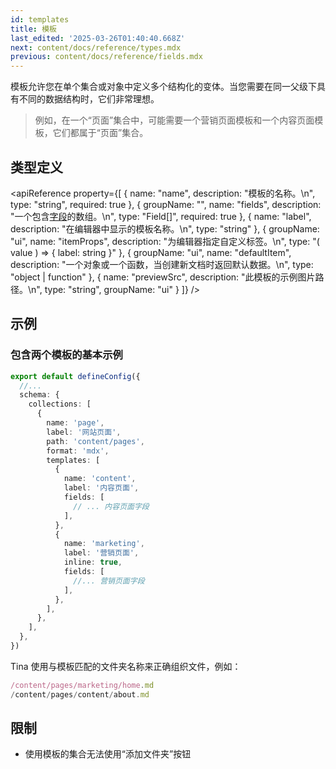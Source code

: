 ```yaml
---
id: templates
title: 模板
last_edited: '2025-03-26T01:40:40.668Z'
next: content/docs/reference/types.mdx
previous: content/docs/reference/fields.mdx
---
```


模板允许您在单个集合或对象中定义多个结构化的变体。当您需要在同一父级下具有不同的数据结构时，它们非常理想。

> 例如，在一个“页面”集合中，可能需要一个营销页面模板和一个内容页面模板，它们都属于“页面”集合。

## 类型定义

<apiReference
  property={[
    {
      name: "name",
      description: "模板的名称。\n",
      type: "string",
      required: true
    },
    {
      groupName: "",
      name: "fields",
      description: "一个包含[字段](/docs/reference/fields/)的数组。\n",
      type: "Field[]",
      required: true
    },
    {
      name: "label",
      description: "在编辑器中显示的模板名称。\n",
      type: "string"
    },
    {
      groupName: "ui",
      name: "itemProps",
      description: "为编辑器指定自定义标签。\n",
      type: "( value ) => { label: string }"
    },
    {
      groupName: "ui",
      name: "defaultItem",
      description:
        "一个对象或一个函数，当创建新文档时返回默认数据。\n",
      type: "object | function"
    },
    {
      name: "previewSrc",
      description: "此模板的示例图片路径。\n",
      type: "string",
      groupName: "ui"
    }
  ]}
/>

## 示例

### 包含两个模板的基本示例

```ts
export default defineConfig({
  //...
  schema: {
    collections: [
      {
        name: 'page',
        label: '网站页面',
        path: 'content/pages',
        format: 'mdx',
        templates: [
          {
            name: 'content',
            label: '内容页面',
            fields: [
              // ... 内容页面字段
            ],
          },
          {
            name: 'marketing',
            label: '营销页面',
            inline: true,
            fields: [
              //... 营销页面字段
            ],
          },
        ],
      },
    ],
  },
})
```

Tina 使用与模板匹配的文件夹名称来正确组织文件，例如：

```javascript
/content/pages/marketing/home.md
/content/pages/content/about.md
```

## 限制

* 使用模板的集合无法使用“添加文件夹”按钮